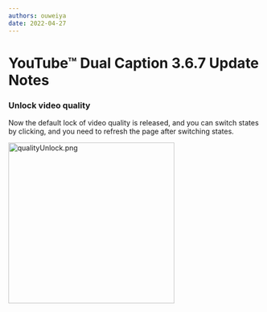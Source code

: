 ```yaml
---
authors: ouweiya
date: 2022-04-27
---
```





# YouTube™ Dual Caption 3.6.7 Update Notes

### Unlock video quality

Now the default lock of video quality is released, and you can switch states by clicking, and you need to refresh the page after switching states.

<img src={qualityUnlock} alt="qualityUnlock.png" width="330" height="320" />

<WebStore />